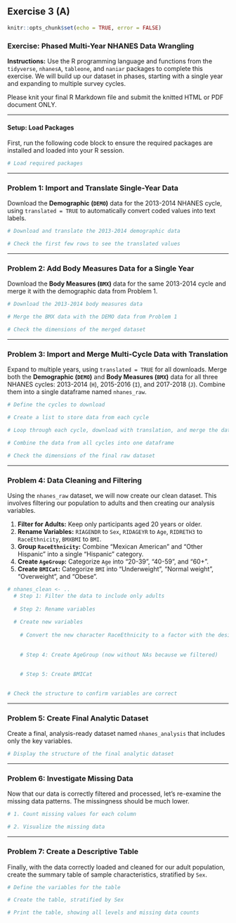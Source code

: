## Exercise 3 (A) {.unnumbered}

```r
knitr::opts_chunk$set(echo = TRUE, error = FALSE)
```

### **Exercise: Phased Multi-Year NHANES Data Wrangling**

**Instructions:** Use the R programming language and functions from the `tidyverse`, `nhanesA`, `tableone`, and `naniar` packages to complete this exercise. We will build up our dataset in phases, starting with a single year and expanding to multiple survey cycles.

Please knit your final R Markdown file and submit the knitted HTML or PDF document ONLY.

------------------------------------------------------------------------

#### **Setup: Load Packages**

First, run the following code block to ensure the required packages are installed and loaded into your R session.

```r
# Load required packages

```

------------------------------------------------------------------------

### **Problem 1: Import and Translate Single-Year Data**

Download the **Demographic (`DEMO`)** data for the 2013-2014 NHANES cycle, using `translated = TRUE` to automatically convert coded values into text labels.

```r
# Download and translate the 2013-2014 demographic data

# Check the first few rows to see the translated values

```

------------------------------------------------------------------------

### **Problem 2: Add Body Measures Data for a Single Year**

Download the **Body Measures (`BMX`)** data for the same 2013-2014 cycle and merge it with the demographic data from Problem 1.

```r
# Download the 2013-2014 body measures data

# Merge the BMX data with the DEMO data from Problem 1

# Check the dimensions of the merged dataset

```

------------------------------------------------------------------------

### **Problem 3: Import and Merge Multi-Cycle Data with Translation**

Expand to multiple years, using `translated = TRUE` for all downloads. Merge both the **Demographic (`DEMO`)** and **Body Measures (`BMX`)** data for all three NHANES cycles: 2013-2014 (`H`), 2015-2016 (`I`), and 2017-2018 (`J`). Combine them into a single dataframe named `nhanes_raw`.

```r
# Define the cycles to download

# Create a list to store data from each cycle

# Loop through each cycle, download with translation, and merge the data

# Combine the data from all cycles into one dataframe

# Check the dimensions of the final raw dataset

```

------------------------------------------------------------------------

### **Problem 4: Data Cleaning and Filtering**

Using the `nhanes_raw` dataset, we will now create our clean dataset. This involves filtering our population to adults and then creating our analysis variables.

1.  **Filter for Adults:** Keep only participants aged 20 years or older.
2.  **Rename Variables:** `RIAGENDR` to `Sex`, `RIDAGEYR` to `Age`, `RIDRETH3` to `RaceEthnicity`, `BMXBMI` to `BMI`.
3.  **Group `RaceEthnicity`:** Combine "Mexican American" and "Other Hispanic" into a single "Hispanic" category.
4.  **Create `AgeGroup`:** Categorize `Age` into "20-39", "40-59", and "60+".
5.  **Create `BMICat`:** Categorize `BMI` into "Underweight", "Normal weight", "Overweight", and "Obese".

```r
# nhanes_clean <- ..
  # Step 1: Filter the data to include only adults
   
  # Step 2: Rename variables
   
  # Create new variables
   
    # Convert the new character RaceEthnicity to a factor with the desired level order
     
    
    # Step 4: Create AgeGroup (now without NAs because we filtered)
     
                   
    # Step 5: Create BMICat
     

# Check the structure to confirm variables are correct

```

------------------------------------------------------------------------

### **Problem 5: Create Final Analytic Dataset**

Create a final, analysis-ready dataset named `nhanes_analysis` that includes only the key variables.

```r

# Display the structure of the final analytic dataset
```

------------------------------------------------------------------------

### **Problem 6: Investigate Missing Data**

Now that our data is correctly filtered and processed, let's re-examine the missing data patterns. The missingness should be much lower.

```r
# 1. Count missing values for each column

# 2. Visualize the missing data

```

------------------------------------------------------------------------

### **Problem 7: Create a Descriptive Table**

Finally, with the data correctly loaded and cleaned for our adult population, create the summary table of sample characteristics, stratified by `Sex`.

```r
# Define the variables for the table

# Create the table, stratified by Sex

# Print the table, showing all levels and missing data counts

```
